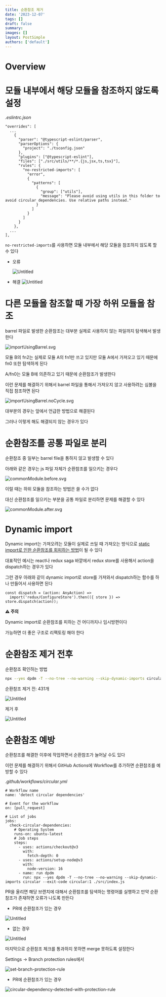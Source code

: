 ```yaml
---
title: 순환참조 제거
date: '2023-12-07'
tags: []
draft: false
summary:
images: []
layout: PostSimple
authors: ['default']
---
```


# Overview

<TOCInline toc={props.toc} exclude="Overview" toHeading={2} />

# 모듈 내부에서 해당 모듈을 참조하지 않도록 설정

_.eslintrc.json_

```tsx
"overrides": [
  ...
	{
	  "parser": "@typescript-eslint/parser",
	  "parserOptions": {
	    "project": "./tsconfig.json"
	  },
	  "plugins": ["@typescript-eslint"],
	  "files": ["./src/utils/**/*.{js,jsx,ts,tsx}"],
	  "rules": {
	    "no-restricted-imports": [
	      "error",
	      {
	        "patterns": [
	          {
	            "group": ["utils"],
	            "message": "Please avoid using utils in this folder to avoid circular dependencies. Use relative paths instead."
	          }
	        ]
	      }
	    ]
	  }
	},
  ...
],
```

`no-restricted-imports`를 사용하면 모듈 내부에서 해당 모듈을 참조하지 않도록 할 수 있다

- 오류

  ![Untitled](/static/images/remove-circular-dependencies/Untitled.png)

- 해결
  ![Untitled](/static/images/remove-circular-dependencies/Untitled%201.png)

# 다른 모듈을 참조할 때 가장 하위 모듈을 참조

barrel 파일로 발생한 순환참조는 대부분 실제로 사용하지 않는 파일까지 탐색해서 발생한다

![importUsingBarrel.svg](/static/images/remove-circular-dependencies/importUsingBarrel.svg)

모듈 B의 fn2는 실제로 모듈 A의 fn1만 쓰고 있지만 모듈 A에서 가져오고 있기 때문에 fn0 또한 탐색하게 된다

A/fn0는 모듈 B에 의존하고 있기 때문에 순환참조가 발생한다

이런 문제를 해결하기 위해서 barrel 파일을 통해서 가져오지 않고 사용하려는 심볼을 직접 참조하면 된다

![importUsingBarrel.noCycle.svg](/static/images/remove-circular-dependencies/importUsingBarrel.noCycle.svg)

대부분의 경우는 앞에서 언급한 방법으로 해결된다

그러나 이렇게 해도 해결되지 않는 경우가 있다

# 순환참조를 공통 파일로 분리

순환참조 중 일부는 barrel file을 통하지 않고 발생할 수 있다

아래와 같은 경우는 js 파일 자체가 순환참조를 일으키는 경우다

![commonModule.before.svg](/static/images/remove-circular-dependencies/commonModule.before.svg)

이럴 때는 하위 모듈을 참조하는 방법은 쓸 수가 없다

대신 순환참조를 일으키는 부분을 공통 파일로 분리하면 문제를 해결할 수 있다

![commonModule.after.svg](/static/images/remove-circular-dependencies/commonModule.after.svg)

# Dynamic import

Dynamic import는 가져오려는 모듈이 실제로 쓰일 때 가져오는 방식으로 [static import로 인한 순환참조를 회피하는 방법](https://github.com/import-js/eslint-plugin-import/issues/2265)이 될 수 있다

대표적인 예시는 react나 redux saga 바깥에서 redux store를 사용해서 action을 dispatch하는 경우가 있다

그런 경우 아래와 같이 dynamic import로 store를 가져와서 dispatch하는 함수를 하나 만들어서 사용하면 된다

```tsx
const dispatch = (action: AnyAction) =>
  import('redux/ConfigureStore').then(({ store }) => store.dispatch(action));
```

**⚠️ 주의**

Dynamic import로 순환참조를 피하는 건 어디까지나 임시방편이다

가능하면 더 좋은 구조로 리팩토링 해야 한다

# 순환참조 제거 전후

순환참조 확인하는 방법

```bash
npx --yes dpdm -T --no-tree --no-warning --skip-dynamic-imports circular --exit-code circular:1 ./src/index.js
```

순환참조 제거 전: 431개

![Untitled](/static/images/remove-circular-dependencies/Untitled%202.png)

제거 후

![Untitled](/static/images/remove-circular-dependencies/Untitled%203.png)

# 순환참조 예방

순환참조를 해결한 이후에 작업하면서 순환참조가 늘어날 수도 있다

이런 문제를 해결하기 위해서 GitHub Actions에 Workflow를 추가하면 순환참조를 예방할 수 있다

_.github/workflows/circular.yml_

```
# Workflow name
name: 'detect circular dependencies'

# Event for the workflow
on: [pull_request]

# List of jobs
jobs:
  check-circular-dependencies:
    # Operating System
    runs-on: ubuntu-latest
    # Job steps
    steps:
      - uses: actions/checkout@v3
        with:
          fetch-depth: 0
      - uses: actions/setup-node@v3
        with:
          node-version: 16
      - name: run dpdm
        run: npx --yes dpdm -T --no-tree --no-warning --skip-dynamic-imports circular --exit-code circular:1 ./src/index.js
```

PR을 올리면 해당 브랜치에 대해서 순환참조를 탐색하는 명령어를 실행하고 만약 순환참조가 존재하면 오류가 나도록 만든다

- PR에 순환참조가 있는 경우

![Untitled](/static/images/remove-circular-dependencies/Untitled%204.png)

- 없는 경우

![Untitled](/static/images/remove-circular-dependencies/Untitled%205.png)

마지막으로 순환참조 체크를 통과하지 못하면 merge 못하도록 설정한다

Settings -> Branch protection rules에서

![set-branch-protection-rule](/static/images/remove-circular-dependencies/set-branch-protection-rule.png)

- PR에 순환참조가 있는 경우

![circular-dependency-detected-with-protection-rule](/static/images/remove-circular-dependencies/circular-dependency-detected-with-protection-rule.png)
